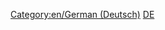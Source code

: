 
{{en/Bilingual box| De
| Diese Seite liefert einen Index für eine breite Palette von '''Artikel in deutscher Sprache''' in OpenTTD Wiki.<br/>Artikel mit der Vorlage {{en/s|Other_languages}} mit '''<code><nowiki>language_page=de</nowiki></code>''' Parameter werden automatisch hier verlinkt.
| ''This page provides an index for a wide range of '''articles in German''' in OpenTTD Wiki.<br/>Articles with {{en/s|Other_languages}} template with'' '''<code><nowiki>language_page=de</nowiki></code>''' ''parameter automatically link here.''}}


[[Category:en/German (Deutsch)]][[Category:en/Articles in other languages|DE]]